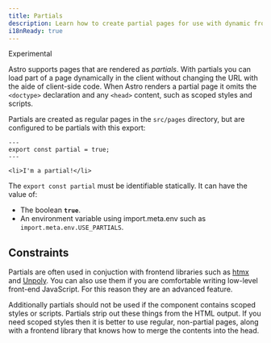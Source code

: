 ```yaml
---
title: Partials
description: Learn how to create partial pages for use with dynamic front-end libraries.
i18nReady: true
---
```



<Since v="3.4.0" /> <Badge>Experimental</Badge>

Astro supports pages that are rendered as *partials*. With partials you can load part of a page dynamically in the client without changing the URL with the aide of client-side code. When Astro renders a partial page it omits the `<doctype>` declaration and any `<head>` content, such as scoped styles and scripts.

Partials are created as regular pages in the `src/pages` directory, but are configured to be partials with this export:

```astro
---
export const partial = true;
---

<li>I'm a partial!</li>
```

The `export const partial` must be identifiable statically. It can have the value of:

- The boolean __`true`__.
- An environment variable using import.meta.env such as `import.meta.env.USE_PARTIALS`.

## Constraints

Partials are often used in conjuction with frontend libraries such as [htmx](https://htmx.org/) and [Unpoly](https://unpoly.com/). You can also use them if you are comfortable writing low-level front-end JavaScript. For this reason they are an advanced feature.

Additionally partials should not be used if the component contains scoped styles or scripts. Partials strip out these things from the HTML output. If you need scoped styles then it is better to use regular, non-partial pages, along with a frontend library that knows how to merge the contents into the head.
